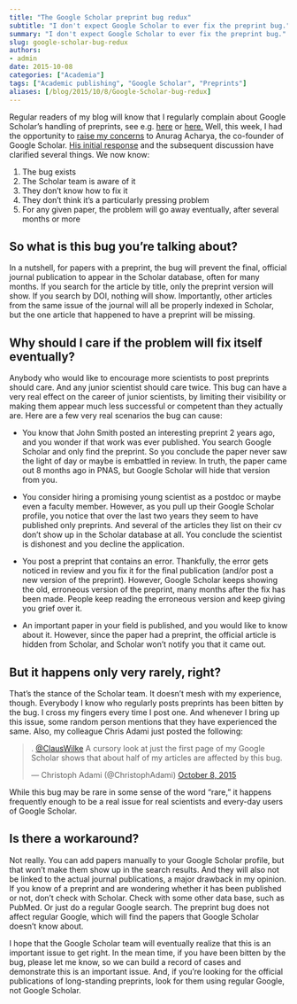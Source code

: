 ```yaml
---
title: "The Google Scholar preprint bug redux"
subtitle: "I don't expect Google Scholar to ever fix the preprint bug."
summary: "I don't expect Google Scholar to ever fix the preprint bug."
slug: google-scholar-bug-redux
authors:
- admin
date: 2015-10-08
categories: ["Academia"]
tags: ["Academic publishing", "Google Scholar", "Preprints"]
aliases: [/blog/2015/10/8/Google-Scholar-bug-redux]
---
```


Regular readers of my blog will know that I regularly complain about Google Scholar’s handling of preprints, see e.g. [here](/blog/2014/11/1/the-google-scholar-preprint-bug) or [here.](/blog/2014/12/2/how-google-scholar-discourages-young-scientists-from-posting-preprints) Well, this week, I had the opportunity to [raise my concerns](http://scholarlykitchen.sspnet.org/2015/10/05/guest-post-highwires-john-sack-on-online-indexing-of-scholarly-publications-part-1-what-we-all-have-accomplished/#comment-155912) to Anurag Acharya, the co-founder of Google Scholar. [His initial response](http://scholarlykitchen.sspnet.org/2015/10/05/guest-post-highwires-john-sack-on-online-indexing-of-scholarly-publications-part-1-what-we-all-have-accomplished/#comment-155918) and the subsequent discussion have clarified several things. We now know:

1. The bug exists
2. The Scholar team is aware of it
3. They don’t know how to fix it
4. They don’t think it’s a particularly pressing problem
5. For any given paper, the problem will go away eventually, after several months or more


## So what is this bug you’re talking about?

In a nutshell, for papers with a preprint, the bug will prevent the final, official journal publication to appear in the Scholar database, often for many months. If you search for the article by title, only the preprint version will show. If you search by DOI, nothing will show. Importantly, other articles from the same issue of the journal will all be properly indexed in Scholar, but the one article that happened to have a preprint will be missing.

## Why should I care if the problem will fix itself eventually? 

Anybody who would like to encourage more scientists to post preprints should care. And any junior scientist should care twice. This bug can have a very real effect on the career of junior scientists, by limiting their visibility or making them appear much less successful or competent than they actually are. Here are a few very real scenarios the bug can cause:

* You know that John Smith posted an interesting preprint 2 years ago, and you wonder if that work was ever published. You search Google Scholar and only find the preprint. So you conclude the paper never saw the light of day or maybe is embattled in review. In truth, the paper came out 8 months ago in PNAS, but Google Scholar will hide that version from you.

* You consider hiring a promising young scientist as a postdoc or maybe even a faculty member. However, as you pull up their Google Scholar profile, you notice that over the last two years they seem to have published only preprints. And several of the articles they list on their cv don’t show up in the Scholar database at all. You conclude the scientist is dishonest and you decline the application.

* You post a preprint that contains an error. Thankfully, the error gets noticed in review and you fix it for the final publication (and/or post a new version of the preprint). However, Google Scholar keeps showing the old, erroneous version of the preprint, many months after the fix has been made. People keep reading the erroneous version and keep giving you grief over it.

* An important paper in your field is published, and you would like to know about it. However, since the paper had a preprint, the official article is hidden from Scholar, and Scholar won't notify you that it came out.

## But it happens only very rarely, right?

That’s the stance of the Scholar team. It doesn’t mesh with my experience, though. Everybody I know who regularly posts preprints has been bitten by the bug. I cross my fingers every time I post one. And whenever I bring up this issue, some random person mentions that they have experienced the same. Also, my colleague Chris Adami just posted the following:

<blockquote class="twitter-tweet" data-conversation="none" lang="en"><p lang="en" dir="ltr">. <a href="https://twitter.com/ClausWilke">@ClausWilke</a> A cursory look at just the first page of my Google Scholar shows that about half of my articles are affected by this bug.</p>&mdash; Christoph Adami (@ChristophAdami) <a href="https://twitter.com/ChristophAdami/status/652126221254397952">October 8, 2015</a></blockquote>
<script async src="//platform.twitter.com/widgets.js" charset="utf-8"></script>

While this bug may be rare in some sense of the word “rare,” it happens frequently enough to be a real issue for real scientists and every-day users of Google Scholar.

## Is there a workaround?

Not really. You can add papers manually to your Google Scholar profile, but that won't make them show up in the search results. And they will also not be linked to the actual journal publications, a major drawback in my opinion. If you know of a preprint and are wondering whether it has been published or not, don't check with Scholar. Check with some other data base, such as PubMed. Or just do a regular Google search. The preprint bug does not affect regular Google, which will find the papers that Google Scholar doesn't know about.
 
I hope that the Google Scholar team will eventually realize that this is an important issue to get right. In the mean time, if you have been bitten by the bug, please let me know, so we can build a record of cases and demonstrate this is an important issue. And, if you're looking for the official publications of long-standing preprints, look for them using regular Google, not Google Scholar.
